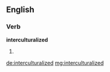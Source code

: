 ==English==

===Verb===
'''interculturalized'''

# {{past of|[[interculturalize]]}}

[[de:interculturalized]]
[[mg:interculturalized]]